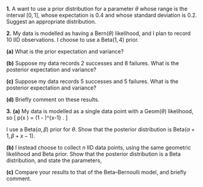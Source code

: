 :::: {.myq}
**1.** A want to use a prior distribution for a parameter $\theta$ whose range is the interval $[0,1]$, whose expectation is $0.4$ and whose standard deviation is $0.2$. Suggest an appropriate distribution.
::::

:::: {.myq}
**2.** My data is modelled as having a $\text{Bern}(\theta)$ likelihood, and I plan to record 10 IID observations. I choose to use a $\text{Beta}(1,4)$ prior.

::: {.subq}
**(a)** What is the prior expectation and variance?
:::

::: {.subq}
**(b)** Suppose my data records 2 successes and 8 failures. What is the posterior expectation and variance?
:::

::: {.subq}
**(c)** Suppose my data records 5 successes and 5 failures. What is the posterior expectation and variance?
:::

::: {.subq}
**(d)** Briefly comment on these results.
:::
::::

:::: {.myq}
**3.** **(a)** My data is modelled as a single data point with a $\text{Geom}(\theta)$ likelihood, so
\[ p(x \mid \theta) = (1 - \theta)^{x-1} \theta . \]

::: {.subq}
I use a $\text{Beta}(\alpha,\beta)$ prior for $\theta$. Show that the posterior distribution is $\text{Beta}(\alpha + 1, \beta + x - 1)$.
:::

::: {.subq}
**(b)** I instead choose to collect $n$ IID data points, using the same geometric likelihood and Beta prior. Show that the posterior distribution is a Beta distribution, and state the parameters,
:::

::: {.subq}
**(c)** Compare your results to that of the Beta--Bernoulli model, and briefly comment.
:::
::::